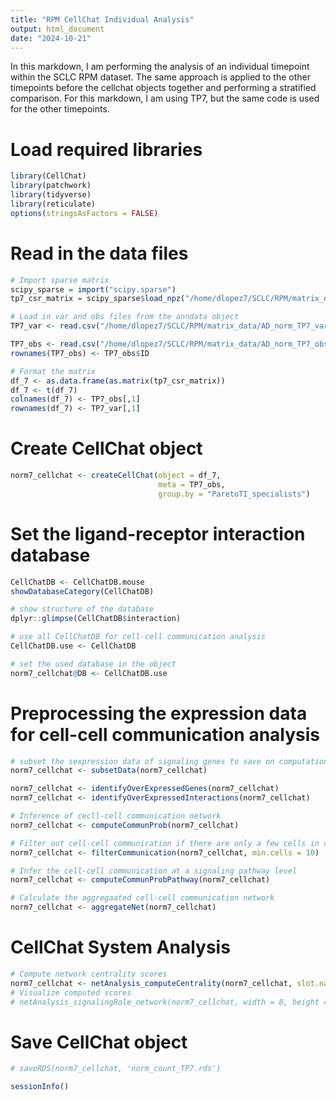 ---
title: "RPM CellChat Individual Analysis"
output: html_document
date: "2024-10-21"
---

In this markdown, I am performing the analysis of an individual timepoint within the SCLC RPM dataset. The same approach is applied to the other timepoints before the cellchat objects together and performing a stratified comparison. For this markdown, I am using TP7, but the same code is used for the other timepoints.

# Load required libraries
```{r}
library(CellChat)
library(patchwork)
library(tidyverse)
library(reticulate)
options(stringsAsFactors = FALSE)
```

# Read in the data files
```{r}
# Import sparse matrix
scipy_sparse = import("scipy.sparse")
tp7_csr_matrix = scipy_sparse$load_npz("/home/dlopez7/SCLC/RPM/matrix_data/TP7_norm_data.npz")
```

```{r}
# Load in var and obs files from the anndata object
TP7_var <- read.csv("/home/dlopez7/SCLC/RPM/matrix_data/AD_norm_TP7_var.csv", header = TRUE)

TP7_obs <- read.csv("/home/dlopez7/SCLC/RPM/matrix_data/AD_norm_TP7_obs.csv", header = TRUE)
rownames(TP7_obs) <- TP7_obs$ID
```

```{r}
# Format the matrix
df_7 <- as.data.frame(as.matrix(tp7_csr_matrix))
df_7 <- t(df_7)
colnames(df_7) <- TP7_obs[,1]
rownames(df_7) <- TP7_var[,1]
```

# Create CellChat object
```{r}
norm7_cellchat <- createCellChat(object = df_7, 
                                 meta = TP7_obs, 
                                 group.by = "ParetoTI_specialists")
```

# Set the ligand-receptor interaction database
```{r}
CellChatDB <- CellChatDB.mouse
showDatabaseCategory(CellChatDB)

# show structure of the database
dplyr::glimpse(CellChatDB$interaction)

# use all CellChatDB for cell-cell communication analysis
CellChatDB.use <- CellChatDB

# set the used database in the object
norm7_cellchat@DB <- CellChatDB.use
```

# Preprocessing the expression data for cell-cell communication analysis
```{r}
# subset the sexpression data of signaling genes to save on computation cost
norm7_cellchat <- subsetData(norm7_cellchat)

norm7_cellchat <- identifyOverExpressedGenes(norm7_cellchat)
norm7_cellchat <- identifyOverExpressedInteractions(norm7_cellchat)
```

```{r}
# Inference of cecll-cell communication network
norm7_cellchat <- computeCommunProb(norm7_cellchat)
```

```{r}
# Filter out cell-cell communication if there are only a few cells in cell groups
norm7_cellchat <- filterCommunication(norm7_cellchat, min.cells = 10)
```

```{r}
# Infer the cell-cell communication at a signaling pathway level
norm7_cellchat <- computeCommunProbPathway(norm7_cellchat)
```

```{r}
# Calculate the aggregaated cell-cell communication network
norm7_cellchat <- aggregateNet(norm7_cellchat)
```

# CellChat System Analysis
```{r}
# Compute network centrality scores
norm7_cellchat <- netAnalysis_computeCentrality(norm7_cellchat, slot.name = "netP")
# Visualize computed scores
# netAnalysis_signalingRole_network(norm7_cellchat, width = 8, height = 2.5, font.size = 10)
```

# Save CellChat object
```{r}
# saveRDS(norm7_cellchat, 'norm_count_TP7.rds')
```

```{r}
sessionInfo()
```

